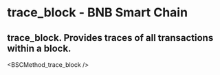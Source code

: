 # trace_block - BNB Smart Chain

## trace_block. Provides traces of all transactions within a block.


<BSCMethod_trace_block />
